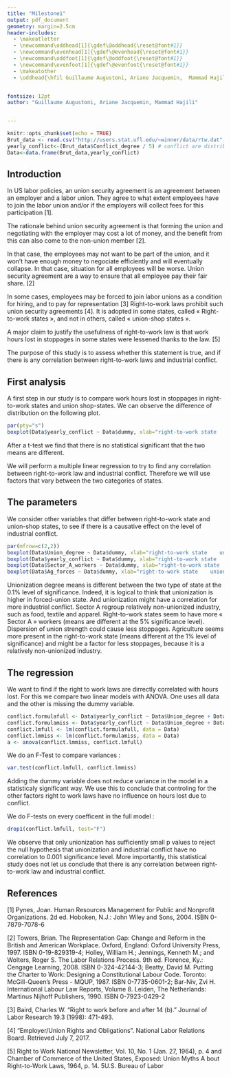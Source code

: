 ```yaml
---
title: "Milestone1"
output: pdf_document
geometry: margin=2.5cm
header-includes:
  - \makeatletter
  - \newcommand\oddhead[1]{\gdef\@oddhead{\reset@font#1}}
  - \newcommand\evenhead[1]{\gdef\@evenhead{\reset@font#1}}
  - \newcommand\oddfoot[1]{\gdef\@oddfoot{\reset@font#1}}
  - \newcommand\evenfoot[1]{\gdef\@evenfoot{\reset@font#1}}
  - \makeatother
  - \oddhead{\hfil Guillaume Augustoni, Ariane Jacquemin,  Mammad Hajili \hfil}


fontsize: 12pt
author: "Guillaume Augustoni, Ariane Jacquemin, Mammad Hajili"


---
```


```r
knitr::opts_chunk$set(echo = TRUE)
Brut_data <- read.csv("http://users.stat.ufl.edu/~winner/data/rtw.dat", header = FALSE, sep= "", dec =".", col.names = c("Post_abr", "Conflict_degree", "Union_degree", "dummy", "Sector_A_workers", "Ag_forces"))
yearly_conflict<-(Brut_data$Conflict_degree / 5) # conflict are distributed over 5 years.
Data<-data.frame(Brut_data,yearly_conflict)
```


## Introduction

In US labor policies, an union security agreement is an agreement between an employer and a labor union. They agree to what extent employees have to join the labor union and/or if the employers will collect fees for this participation [1].

The rationale behind union security agreement is that forming the union and negotiating with the employer may cost a lot of money, and the benefit from this can also come to the non-union member [2].

In that case, the employees may not want to be part of the union, and it won’t have enough money to negociate efficiently and will eventually collapse. In that case, situation for all employees will be worse. Union security agreement are a way to ensure that all employee pay their fair share. [2]

In some cases, employees may be forced to join labor unions as a condition for hiring, and to pay for representation [3]
Right-to-work laws prohibit such union security agreements [4]. It is adopted in some states, called « Right-to-work states », and not in others, called « union-shop states ».

A major claim to justify the usefulness of right-to-work law is that work hours lost in stoppages in some states were lessened thanks to the law. [5]

The purpose of this study is to assess whether this statement is true, and if there is any correlation between right-to-work laws and industrial conflict.


## First analysis

A first step in our study is to compare work hours lost in stoppages in right-to-work states and union shop-states. We can observe the difference of distribution on the following plot.


```r

par(pty="s") 
boxplot(Data$yearly_conflict ~ Data$dummy, xlab="right-to-work state    union-shop state", ylab = "Proportion of hours lost")

```
 
After a t-test we find that there is no statistical significant that the two means are different. 

We will perform a multiple linear regression to try to find any correlation between right-to-work law and industrial conflict.
Therefore we will use factors that vary between the two categories of states.

## The parameters

We consider other variables that differ between right-to-work state and union-shop states, to see if there is a causative effect on the level of industrial conflict.

```r

par(mfrow=c(2,2))
boxplot(Data$Union_degree ~ Data$dummy, xlab="right-to-work state    union-shop state", ylab = "% of unionized workforce")
boxplot(Data$yearly_conflict ~ Data$dummy, xlab="right-to-work state    union-shop state", ylab = "Proportion of hours lost")
boxplot(Data$Sector_A_workers ~ Data$dummy, xlab="right-to-work state    union-shop state", ylab = "% of workforce in sector A")
boxplot(Data$Ag_forces ~ Data$dummy, xlab="right-to-work state    union-shop state", ylab = "% of workforce in agriculture")
```

 

Unionization degree means is different between the two type of state at the 0.1% level of significance.
Indeed, it is logical to think that unionization is higher in forced-union state.
And unionization might have a correlation for more industrial conflict. Sector A regroup relatively non-unionized industry, such as food, textile and apparel. Right-to-work states seem to have more « Sector A » workers (means are different at the 5% significance level). Dispersion of union strength could cause less stoppages. Agriculture seems more present in the right-to-work state (means different at the 1% level of significance) and might be a factor for less stoppages, because it is a relatively non-unionized industry.

## The regression

We want to find if the right to work laws are dirrectly correlated with hours lost. For this we compare two linear models with ANOVA. One uses all data and the other is missing the dummy variable. 
```r
conflict.formulafull <- Data$yearly_conflict ~ Data$Union_degree + Data$Sector_A_workers+ Data$Ag_forces + Data$dummy 
conflict.formulamiss <- Data$yearly_conflict ~ Data$Union_degree + Data$Sector_A_workers+ Data$Ag_forces
conflict.lmfull <- lm(conflict.formulafull, data = Data)
conflict.lmmiss <- lm(conflict.formulamiss, data = Data)
a <- anova(conflict.lmmiss, conflict.lmfull)
```

We do an F-Test to compare variances :
```r
var.test(conflict.lmfull, conflict.lmmiss)
```
Adding the dummy variable does not reduce variance in the model in a statisticaly significant way. We use this to conclude that controling for the other factors right to work laws have no influence on hours lost due to conflict.

We do F-tests on every coefficent in the full model : 
```r
drop1(conflict.lmfull, test="F")
```

We observe that only unionization has sufficiently small p values to reject the null hypothesis that unionization and industrial conflict have no correlation to 0.001 significance level.
More importantly, this statistical study does not let us conclude that there is any correlation between right-to-work law and industrial conflict.

## References

[1] Pynes, Joan. Human Resources Management for Public and Nonprofit Organizations. 2d ed. Hoboken, N.J.: John Wiley and Sons, 2004. ISBN 0-7879-7078-6

[2] Towers, Brian. The Representation Gap: Change and Reform in the British and American Workplace. Oxford, England: Oxford University Press, 1997. ISBN 0-19-829319-4; Holley, William H.; Jennings, Kenneth M.; and Wolters, Roger S. The Labor Relations Process. 9th ed. Florence, Ky.: Cengage Learning, 2008. ISBN 0-324-42144-3; Beatty, David M. Putting the Charter to Work: Designing a Constitutional Labour Code. Toronto: McGill-Queen's Press - MQUP, 1987. ISBN 0-7735-0601-2; Bar-Niv, Zvi H. International Labour Law Reports, Volume 8. Leiden, The Netherlands: Martinus Nijhoff Publishers, 1990. ISBN 0-7923-0429-2

[3] Baird, Charles W. "Right to work before and after 14 (b)." Journal of Labor Research 19.3 (1998): 471-493.

[4] "Employer/Union Rights and Obligations". National Labor Relations Board. Retrieved July 7, 2017.

[5] Right to Work National Newsletter, Vol. 10, No. 1 (Jan. 27, 1964), p. 4 and Chamber of Commerce of the United States, Exposed: Union Myths A bout Right-to-Work Laws, 1964, p. 14. 5U.S. Bureau of Labor
